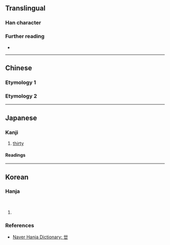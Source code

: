 {{also|𠀍}}
{{character info}}
==Translingual==

===Han character===
{{Han char|rn=1|rad=一|as=|sn=|four=|canj=TJ,XTJ|ids=⿻廿丨(GJM),⿻龷丨(T),⿱卅一(T)}}

===Further reading===
* {{Han ref|kx=0078.021|dkj=00032|dj=0156.010|hdz=10014.050|uh=4E17|ud=19991}}

----

==Chinese==

===Etymology 1===
{{zh-see|卅|v}}

===Etymology 2===
{{zh-see|世|av}}

----

==Japanese==

===Kanji===
{{ja-kanji|grade=uc|rs=一03}}

# [[thirty]]

====Readings====
{{ja-readings|on=せい,せ,そう|kun=さんじゅう,よ}}

----

==Korean==

===Hanja===
{{ko-hanja|인간|세}}<br>
{{ko-hanja|대|세}}

# {{rfdef|ko|sort=一03}}

===References===
* [https://hanja.dict.naver.com/hanja?q=丗 Naver Hanja Dictionary: 丗]